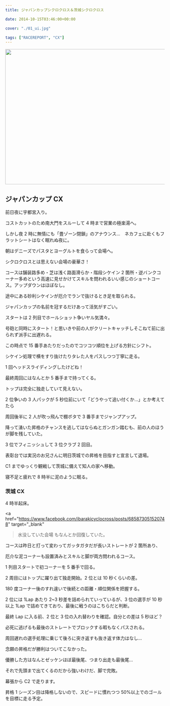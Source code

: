 ---
title: ジャパンカップシクロクロス＆茨城シクロクロス

date: 2014-10-15T03:46:00+00:00

cover: "./01_ui.jpg"

tags: ["RACEREPORT", "CX"]
---

<img border="0" height="426" src="./01_ui.jpg" width="640" />

## ジャパンカップ CX

前日夜に宇都宮入り。

コストカットのため南大門をスルーして 4 時まで営業の極楽湯へ。

しかし夜 2 時に無情にも「畳ゾーン閉鎖」のアナウンス…　ネカフェに赴くもフラットシートはなく眠れぬ夜に。

朝はデニーズでパスタとヨーグルトを食らって会場へ。

シクロクロスとは思えない会場の豪華さ！

コースは舗装路多め・芝は浅く路面滑らか・階段シケイン 2 箇所・逆バンクコーナー多めという高速に見せかけてスキルを問われるいい感じのショートコース。アップダウンはほぼなし。

途中にある砂利シケインが厄介でランで抜けるとき足を取られる。

ジャパンカップの名前を冠するだけあって活気がすごい。

スタートは 2 列目でホールショット争いヤル気満々。

号砲と同時にスタート！と思いきや前の人がクリートキャッチしそこねて前に出られず派手に出遅れる。

この時点で 15 番手あたりだったのでコツコツ順位を上げる方針にシフト。

シケイン処理で横をすり抜けたりタレた人をパスしつつ丁寧に走る。

1 回ヘッドスライディングしたけどね！

最終周回にはなんとか 5 番手まで持ってくる。

トップは完全に独走していて見えない。

2 位争いの 3 人パックが 5 秒位前にいて「どうやって追い付くか…」とか考えてたら

周回後半に 2 人が吹っ飛んで棚ボタで 3 番手までジャンプアップ。

降って湧いた昇格のチャンスを逃してはならぬとガンガン踏むも、前の人のほうが脚を残していた。

3 位でフィニッシュして 3 位クラブ 2 回目。

表彰台では実況のお兄さんに明日茨城での昇格を目指すと宣言して退場。

C1 までゆっくり観戦して茨城に備えて知人の家へ移動。

寝不足と疲れで 8 時半に泥のように眠る。

### 茨城 CX

4 時半起床。

<a
href="https://www.facebook.com/ibarakicyclocross/posts/685873051520748"
target="\_blank"

> 水没していた会場
> </a>
> もなんとか回復していた。

コースは昨日と打って変わってガッタガタだが長いストレートが 2 箇所あり、

厄介な泥コーナーも設置済みとスキルと脚が両方問われるコース。

1 列目スタートで初コーナーを 5 番手で回る。

2 周目にはトップに躍り出て独走開始。2 位とは 10 秒くらいの差。

180 度コーナー後のすれ違いで後続との距離・順位関係を把握する。

2 位には 1Lap あたり 2~3 秒差を詰められていっているが、3 位の選手が 10 秒以上 1Lap で詰めてきており、最後に戦うのはこちらだと判断。

最終 Lap に入る前、2 位と 3 位の入れ替わりを確認。自分との差は 5 秒ほど？

必死に逃げるも最後のストレートでブロックする暇もなくパスされる。

周回遅れの選手処理に乗じて後ろに突き返すも抜き返す体力はなし…

念願の昇格だが勝利はついてこなかった。

優勝した方はなんとゼッケンほぼ最後尾、つまり出走も最後尾…

それで先頭まで出てくるのだから強いわけだ、脚で完敗。

幕張から C2 で走ります。

昇格 1 シーズン目は降格しないので、スピードに慣れつつ 50%以上でのゴールを目標に走る予定。

<LinkBox isAmazonLink url="https://www.amazon.co.jp/dp/B00QHS8BQE/" />

